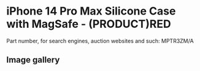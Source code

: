 
# iPhone 14 Pro Max Silicone Case with MagSafe - (PRODUCT)RED

Part number, for search engines, auction websites and such: MPTR3ZM/A

## Image gallery

<div style={{ width: "768px" }}>
  <GalleryComponent
    images={[
      {
        original: "/everysource/MPTR3.webp",
        thumbnail: "/everypreview/MPTR3.webp",
      },
      {
        original: "/everysource/MPTR3_AV1.webp",
        thumbnail: "/everypreview/MPTR3_AV1.webp",
      },
      {
        original: "/everysource/MPTR3_AV2.webp",
        thumbnail: "/everypreview/MPTR3_AV2.webp",
      },
      {
        original: "/everysource/MPTR3_AV3.webp",
        thumbnail: "/everypreview/MPTR3_AV3.webp",
      }
    ]}
  />
</div>